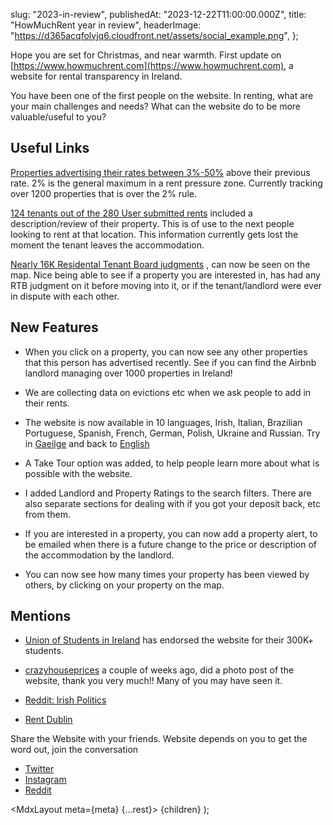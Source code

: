 
  slug: "2023-in-review",
  publishedAt: "2023-12-22T11:00:00.000Z",
  title: "HowMuchRent year in review",
  headerImage:
    "https://d365acqfolvjq6.cloudfront.net/assets/social_example.png",
};

Hope you are set for Christmas, and near warmth. First update on [https://www.howmuchrent.com](https://www.howmuchrent.com), a website for rental transparency in Ireland.

You have been one of the first people on the website. In renting, what are your main challenges and needs? What can the website do to be more valuable/useful to you? 

## **Useful Links**
[Properties advertising their rates between 3%-50%](https://www.howmuchrent.com/r/above2percent) above their previous rate. 2% is the general maximum in a rent pressure zone. Currently tracking over 1200 properties that is over the 2% rule. 

[124 tenants out of the 280 User submitted rents](https://www.howmuchrent.com/r/user_reviews) included a description/review of their property. This is of use to the next people looking to rent at that location. This information currently gets lost the moment the tenant leaves the accommodation.
  
[Nearly 16K Residental Tenant Board judgments](https://www.howmuchrent.com/r/rtb_reports) , can now be seen on the map. Nice being able to see if a property you are interested in, has had any RTB judgment on it before moving into it, or if the tenant/landlord were ever in dispute with each other.
 

## **New Features**
  - When you click on a property, you can now see any other properties that this person has advertised recently. See if you can find the Airbnb landlord managing over 1000 properties in Ireland!
  
  - We are collecting data on evictions etc when we ask people to add in their rents.
  
  - The website is now available in 10 languages, Irish, Italian, Brazilian Portuguese, Spanish, French, German, Polish, Ukraine and Russian.
  Try in [Gaeilge](https://www.howmuchrent.com/?locale=ga) and back to [English](https://www.howmuchrent.com/?locale=en)
  
  - A Take Tour option was added, to help people learn more about what is possible with the website.
  
  - I added Landlord and Property Ratings to the search filters. There are also separate sections for dealing with if you got your deposit back, etc from them. 
  
  - If you are interested in a property, you can now add a property alert, to be emailed when there is a future change to the price or description of the accommodation by the landlord. 
 
  - You can now see how many times your property has been viewed by others, by clicking on your property on the map. 
  
  
## **Mentions**
  - [Union of Students in Ireland](https://usi.ie) has endorsed the website for their 300K+ students.
  
  - [crazyhouseprices](https://www.instagram.com/crazyhouseprices) a couple of weeks ago, did a photo post of the website, thank you very much!! Many of you may have seen it.

  - [Reddit: Irish Politics](https://www.reddit.com/r/irishpolitics/comments/17hlvp6/rental_transparency_in_ireland_for_renters_rents/)

  - [Rent Dublin](https://www.reddit.com/r/Dublin/comments/17h2r6c/rents_charged_by_landlords_in_dublin_should_be/)


Share the Website with your friends. Website depends on you to get the word out, join the conversation
  - [Twitter](https://twitter.com/howmuchrenthq)
  - [Instagram](https://www.instagram.com/howmuchrent)
  - [Reddit](https://www.reddit.com/r/howmuchrentIreland)

  <MdxLayout meta={meta} {...rest}>
    {children}
  </MdxLayout>
);
